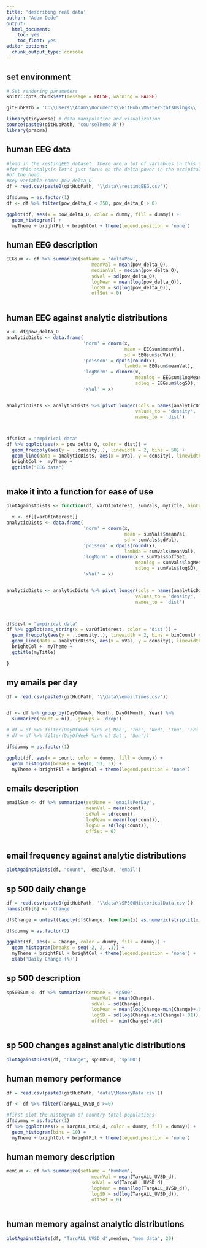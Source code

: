 ```yaml
---
title: 'describing real data'
author: "Adam Dede"
output:
  html_document:
    toc: yes
    toc_float: yes
editor_options:
  chunk_output_type: console
---
```



## set environment

```r

# Set rendering parameters
knitr::opts_chunk$set(message = FALSE, warning = FALSE)

gitHubPath = 'C:\\Users\\Adam\\Documents\\GitHub\\MasterStatsUsingR\\'

library(tidyverse) # data manipulation and visualization
source(paste0(gitHubPath, 'courseTheme.R'))
library(pracma)

```

## human EEG data 

```r
#load in the restingEEG dataset. There are a lot of variables in this dataset
#for this analysis let's just focus on the delta power in the occipital region 
#of the head. 
#Key variable name: pow_delta_O
df = read.csv(paste0(gitHubPath, '\\data\\restingEEG.csv'))

df$dummy = as.factor(1) 
df <- df %>% filter(pow_delta_O < 250, pow_delta_O > 0)

ggplot(df, aes(x = pow_delta_O, color = dummy, fill = dummy)) + 
  geom_histogram() + 
  myTheme + brightFil + brightCol + theme(legend.position = 'none')

```

## human EEG description

```r

EEGsum <- df %>% summarize(setName = 'deltaPow', 
                               meanVal = mean(pow_delta_O), 
                               medianVal = median(pow_delta_O),  
                               sdVal = sd(pow_delta_O), 
                               logMean = mean(log(pow_delta_O)),
                               logSD = sd(log(pow_delta_O)), 
                               offSet = 0) 



```

## human EEG against analytic distributions 

```r

x <- df$pow_delta_O
analyticDists <- data.frame(
                            'norm' = dnorm(x, 
                                           mean = EEGsum$meanVal, 
                                           sd = EEGsum$sdVal),
                            'poisson' = dpois(round(x), 
                                           lambda = EEGsum$meanVal), 
                            'logNorm' = dlnorm(x, 
                                               meanlog = EEGsum$logMean, 
                                               sdlog = EEGsum$logSD), 
                            'xVal' = x)


analyticDists <- analyticDists %>% pivot_longer(cols = names(analyticDists)[-4], 
                                               values_to = 'density', 
                                               names_to = 'dist')



df$dist = "empirical data"
df %>% ggplot(aes(x = pow_delta_O, color = dist)) + 
  geom_freqpoly(aes(y = ..density..), linewidth = 2, bins = 50) +
  geom_line(data = analyticDists, aes(x = xVal, y = density), linewidth = 2) + 
  brightCol +  myTheme + 
  ggtitle("EEG data") 



```

## make it into a function for ease of use

```r

plotAgainstDists <- function(df, varOfInterest, sumVals, myTitle, binCount = 50){

  x <- df[[varOfInterest]]
analyticDists <- data.frame(
                            'norm' = dnorm(x, 
                                           mean = sumVals$meanVal, 
                                           sd = sumVals$sdVal),
                            'poisson' = dpois(round(x), 
                                           lambda = sumVals$meanVal), 
                            'logNorm' = dlnorm(x + sumVals$offSet, 
                                               meanlog = sumVals$logMean, 
                                               sdlog = sumVals$logSD), 
                            'xVal' = x)


analyticDists <- analyticDists %>% pivot_longer(cols = names(analyticDists)[-4], 
                                               values_to = 'density', 
                                               names_to = 'dist')



df$dist = "empirical data"
df %>% ggplot(aes_string(x = varOfInterest, color = 'dist')) + 
  geom_freqpoly(aes(y = ..density..), linewidth = 2, bins = binCount) +
  geom_line(data = analyticDists, aes(x = xVal, y = density), linewidth = 2) + 
  brightCol +  myTheme + 
  ggtitle(myTitle) 

}


```

## my emails per day 

```r

df = read.csv(paste0(gitHubPath, '\\data\\emailTimes.csv'))


df <- df %>% group_by(DayOfWeek, Month, DayOfMonth, Year) %>% 
  summarize(count = n(), .groups = 'drop')

# df = df %>% filter(DayOfWeek %in% c('Mon', 'Tue', 'Wed', 'Thu', 'Fri'))
# df = df %>% filter(DayOfWeek %in% c('Sat', 'Sun'))

df$dummy = as.factor(1) 

ggplot(df, aes(x = count, color = dummy, fill = dummy)) + 
  geom_histogram(breaks = seq(0, 51, 3)) + 
  myTheme + brightFil + brightCol + theme(legend.position = 'none')

```
## emails description

```r

emailSum <- df %>% summarize(setName = 'emailsPerDay', 
                             meanVal = mean(count), 
                             sdVal = sd(count), 
                             logMean = mean(log(count)),
                             logSD = sd(log(count)), 
                             offSet = 0) 



```

## email frequency against analytic distributions 

```r

plotAgainstDists(df, "count",  emailSum, 'email')


```

## sp 500 daily change 

```r

df = read.csv(paste0(gitHubPath, '\\data\\SP500HistoricalData.csv'))
names(df)[6] <- 'Change'

df$Change = unlist(lapply(df$Change, function(x) as.numeric(strsplit(x, '%')[[1]])))

df$dummy = as.factor(1) 

ggplot(df, aes(x = Change, color = dummy, fill = dummy)) +
  geom_histogram(breaks = seq(-2, 2, .1)) + 
  myTheme + brightFil + brightCol + theme(legend.position = 'none') + 
  xlab('Daily Change (%)') 

```

## sp 500 description

```r

sp500Sum <- df %>% summarize(setName = 'sp500', 
                               meanVal = mean(Change), 
                               sdVal = sd(Change), 
                               logMean = mean(log(Change-min(Change)+.01)),
                               logSD = sd(log(Change-min(Change)+.01)), 
                               offSet = -min(Change)+.01) 



```

## sp 500 changes against analytic distributions 

```r


plotAgainstDists(df, "Change", sp500Sum, 'sp500')


```

## human memory performance

```r
df = read.csv(paste0(gitHubPath, 'data\\MemoryData.csv'))

df <- df %>% filter(TargALL_UVSD_d >=0)

#first plot the histogram of country total populations 
df$dummy = as.factor(1)
df %>% ggplot(aes(x = TargALL_UVSD_d, color = dummy, fill = dummy)) + 
  geom_histogram(bins = 10) + 
  myTheme + brightCol + brightFil + theme(legend.position = 'none')


```

## human memory description

```r

memSum <- df %>% summarize(setName = 'humMem', 
                               meanVal = mean(TargALL_UVSD_d), 
                               sdVal = sd(TargALL_UVSD_d),  
                               logMean = mean(log(TargALL_UVSD_d)),
                               logSD = sd(log(TargALL_UVSD_d)), 
                               offSet = 0) 



```

## human memory against analytic distributions 

```r

plotAgainstDists(df, "TargALL_UVSD_d",memSum, "mem data", 20)


```
